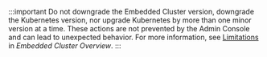 :::important
Do not downgrade the Embedded Cluster version, downgrade the Kubernetes version, nor upgrade Kubernetes by more than one minor version at a time. These actions are not prevented by the Admin Console and can lead to unexpected behavior. For more information, see [Limitations](/vendor/embedded-overview#limitations) in _Embedded Cluster Overview_.
:::